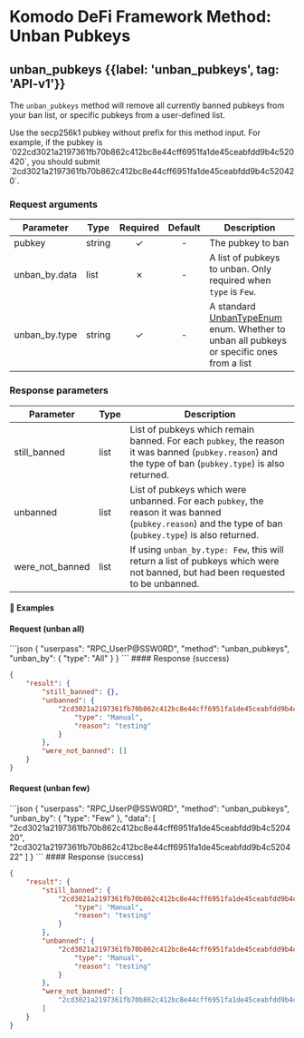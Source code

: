 
# Komodo DeFi Framework Method: Unban Pubkeys

## unban\_pubkeys {{label: 'unban_pubkeys', tag: 'API-v1'}}

The `unban_pubkeys` method will remove all currently banned pubkeys from your ban list, or specific pubkeys from a user-defined list.

<Note>
  Use the secp256k1 pubkey without prefix for this method input. For example, if the pubkey is `022cd3021a2197361fb70b862c412bc8e44cff6951fa1de45ceabfdd9b4c520420`, you should submit `2cd3021a2197361fb70b862c412bc8e44cff6951fa1de45ceabfdd9b4c520420`.
</Note>

### Request arguments

| Parameter      | Type   | Required | Default | Description                                                                                                                                                     |
| -------------- | ------ | :------: | :-----: | --------------------------------------------------------------------------------------------------------------------------------------------------------------- |
| pubkey         | string |     ✓    |    -    | The pubkey to ban                                                                                                                                               |
| unban\_by.data | list   |     ✗    |    -    | A list of pubkeys to unban. Only required when `type` is `Few`.                                                                                                 |
| unban\_by.type | string |     ✓    |    -    | A standard [UnbanTypeEnum](/komodo-defi-framework/api/common_structures/enums/#unban-type-enum) enum. Whether to unban all pubkeys or specific ones from a list |

### Response parameters

| Parameter         | Type | Description                                                                                                                                              |
| ----------------- | ---- | -------------------------------------------------------------------------------------------------------------------------------------------------------- |
| still\_banned     | list | List of pubkeys which remain banned. For each `pubkey`, the reason it was banned (`pubkey.reason`) and the type of ban (`pubkey.type`) is also returned. |
| unbanned          | list | List of pubkeys which were unbanned. For each `pubkey`, the reason it was banned (`pubkey.reason`) and the type of ban (`pubkey.type`) is also returned. |
| were\_not\_banned | list | If using `unban_by.type: Few`, this will return a list of pubkeys which were not banned, but had been requested to be unbanned.                          |

#### 📌 Examples

#### Request (unban all)

<CodeGroup title="unban_pubkeys" tag="POST" label="unban_pubkeys" mm2MethodDecorate="true">
  ```json
  {
    "userpass": "RPC_UserP@SSW0RD",
    "method": "unban_pubkeys",
    "unban_by": {
      "type": "All"
    }
  }
  ```
</CodeGroup>

<CollapsibleSection expandedText="Hide Response" collapsedText="Show Response">
  #### Response (success)

  ```json
  {
      "result": {
          "still_banned": {},
          "unbanned": {
              "2cd3021a2197361fb70b862c412bc8e44cff6951fa1de45ceabfdd9b4c520420": {
                  "type": "Manual",
                  "reason": "testing"
              }
          },
          "were_not_banned": []
      }
  }
  ```
</CollapsibleSection>

#### Request (unban few)

<CodeGroup title="unban_pubkeys" tag="POST" label="unban_pubkeys" mm2MethodDecorate="true">
  ```json
  {
    "userpass": "RPC_UserP@SSW0RD",
    "method": "unban_pubkeys",
    "unban_by": {
      "type": "Few"
    },
    "data": [
      "2cd3021a2197361fb70b862c412bc8e44cff6951fa1de45ceabfdd9b4c520420",
      "2cd3021a2197361fb70b862c412bc8e44cff6951fa1de45ceabfdd9b4c520422"
    ]
  }
  ```
</CodeGroup>

<CollapsibleSection expandedText="Hide Response" collapsedText="Show Response">
  #### Response (success)

  ```json
  {
      "result": {
          "still_banned": {
              "2cd3021a2197361fb70b862c412bc8e44cff6951fa1de45ceabfdd9b4c520421": {
                  "type": "Manual",
                  "reason": "testing"
              }
          },
          "unbanned": {
              "2cd3021a2197361fb70b862c412bc8e44cff6951fa1de45ceabfdd9b4c520420": {
                  "type": "Manual",
                  "reason": "testing"
              }
          },
          "were_not_banned": [
              "2cd3021a2197361fb70b862c412bc8e44cff6951fa1de45ceabfdd9b4c520422"
          ]
      }
  }
  ```
</CollapsibleSection>
